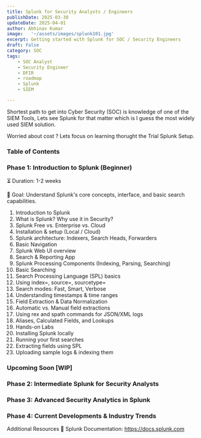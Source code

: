 ```yaml
---
title: Splunk for Security Analysts / Engineers
publishDate: 2025-03-30
updateDate: 2025-04-01
author: Abhinav Kumar
image:   '~/assets/images/splunk101.jpg'
excerpt: Getting started with Splunk for SOC / Security Engineers
draft: False
category: SOC
tags:
    - SOC Analyst
    - Security Engineer
    - DFIR
    - roadmap
    - Splunk
    - SIEM

---
```


Shortest path to get into Cyber Security (SOC) is knowledge of one of the SIEM Tools,
Lets see Splunk for that matter which is I guess the most widely used SIEM solution.

Worried about cost ? Lets focus on learning thorught the Trial Splunk Setup.

### Table of Contents



### Phase 1: Introduction to Splunk (Beginner)
⏳ Duration: 1-2 weeks

🎯 Goal: Understand Splunk's core concepts, interface, and basic search capabilities.

1. Introduction to Splunk
2. What is Splunk? Why use it in Security?
3. Splunk Free vs. Enterprise vs. Cloud
4. Installation & setup (Local / Cloud)
5. Splunk architecture: Indexers, Search Heads, Forwarders
6. Basic Navigation
1. Splunk Web UI overview
1. Search & Reporting App
1. Splunk Processing Components (Indexing, Parsing, Searching)
1. Basic Searching
1. Search Processing Language (SPL) basics
1. Using index=, source=, sourcetype=
1. Search modes: Fast, Smart, Verbose
1. Understanding timestamps & time ranges
1. Field Extraction & Data Normalization
1. Automatic vs. Manual field extractions
1. Using rex and spath commands for JSON/XML logs
1. Aliases, Calculated Fields, and Lookups
1. Hands-on Labs
1. Installing Splunk locally
1. Running your first searches
1. Extracting fields using SPL
1. Uploading sample logs & indexing them

### Upcoming Soon [WIP]
### Phase 2: Intermediate Splunk for Security Analysts
### Phase 3: Advanced Security Analytics in Splunk
### Phase 4: Current Developments & Industry Trends



Additional Resources
🔗 Splunk Documentation: https://docs.splunk.com